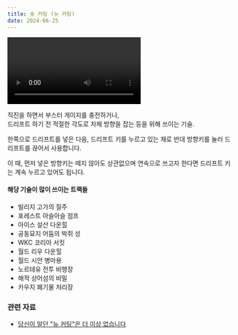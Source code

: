 ```yaml
---
title: 숏 커팅 (뉴 커팅)
date: 2024-06-25
---
```


<Division className="mdRatio">
	<Video fileName="speed/speed-shortcut.mp4" />
</Division>


<Bq>직진을 하면서 부스터 게이지를 충전하거나, <br/> 드리프트 하기 전 적절한 각도로 차체 방향을 잡는 등을 위해 쓰이는 기술.</Bq>

한쪽으로 드리프트를 넣은 다음, 드리프트 키를 누르고 있는 채로 반대 방향키를 눌러 드리프트를 끊어서 사용합니다.

이 때, 먼저 넣은 방향키는 떼지 않아도 상관없으며 연속으로 쓰고자 한다면 드리프트 키는 계속 누르고 있어도 됩니다.

#### 해당 기술이 많이 쓰이는 트랙들

- 빌리지 고가의 질주
- 포레스트 아슬아슬 점프
- 아이스 설산 다운힐
- 공동묘지 어둠의 박쥐 성
- WKC 코리아 서킷 
- 월드 리우 다운힐
- 월드 시안 병마용
- 노르테유 전투 비행장
- 해적 상어섬의 비밀
- 카우지 폐기물 처리장

### 관련 자료

- <a href="https://www.youtube.com/watch?v=WcM4R22Z7lE" target="_blank">당신이 알던 "뉴 커팅"은 더 이상 없습니다</a>